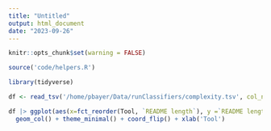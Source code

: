 ---
title: "Untitled"
output: html_document
date: "2023-09-26"
---

```{r setup, include=FALSE}
knitr::opts_chunk$set(warning = FALSE)

source('code/helpers.R')

library(tidyverse)
```

```{r}
df <- read_tsv('/home/pbayer/Data/runClassifiers/complexity.tsv', col_names = c('README length', 'Tool'))
```

```{r}
df |> ggplot(aes(x=fct_reorder(Tool, `README length`), y =`README length`, fill=`README length`)) + 
  geom_col() + theme_minimal() + coord_flip() + xlab('Tool')
```

